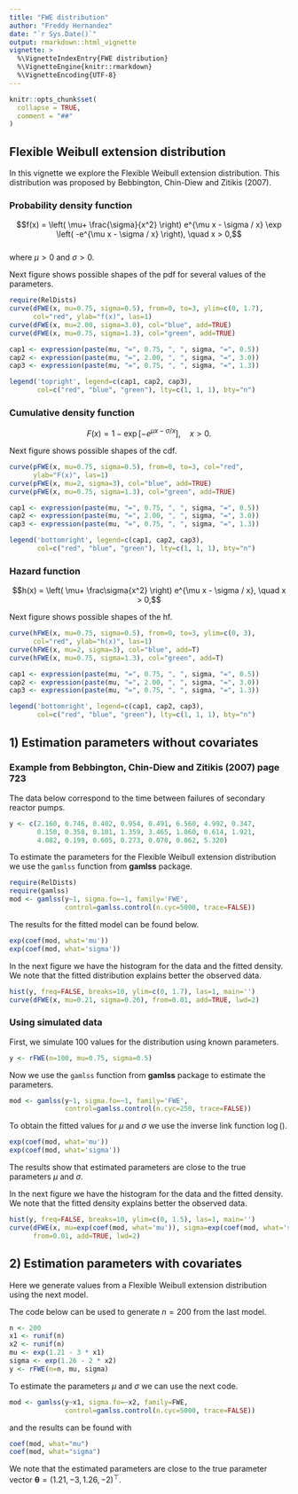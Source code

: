 ```yaml
---
title: "FWE distribution"
author: "Freddy Hernandez"
date: "`r Sys.Date()`"
output: rmarkdown::html_vignette
vignette: >
  %\VignetteIndexEntry{FWE distribution}
  %\VignetteEngine{knitr::rmarkdown}
  %\VignetteEncoding{UTF-8}
---
```


```r
knitr::opts_chunk$set(
  collapse = TRUE,
  comment = "##"
)
```

## Flexible Weibull extension distribution

In this vignette we explore the Flexible Weibull extension distribution. This distribution was proposed by Bebbington, Chin-Diew and Zitikis (2007).

### Probability density function

$$f(x) = \left( \mu+ \frac{\sigma}{x^2} \right) e^{\mu x - \sigma / x} \exp \left( -e^{\mu x - \sigma / x} \right), \quad x > 0,$$   
where $\mu > 0$ and $\sigma > 0$.

Next figure shows possible shapes of the pdf for several values of the parameters.

```r
require(RelDists)
curve(dFWE(x, mu=0.75, sigma=0.5), from=0, to=3, ylim=c(0, 1.7), 
      col="red", ylab="f(x)", las=1)
curve(dFWE(x, mu=2.00, sigma=3.0), col="blue", add=TRUE)
curve(dFWE(x, mu=0.75, sigma=1.3), col="green", add=TRUE)

cap1 <- expression(paste(mu, "=", 0.75, ", ", sigma, "=", 0.5))
cap2 <- expression(paste(mu, "=", 2.00, ", ", sigma, "=", 3.0))
cap3 <- expression(paste(mu, "=", 0.75, ", ", sigma, "=", 1.3))

legend('topright', legend=c(cap1, cap2, cap3), 
       col=c("red", "blue", "green"), lty=c(1, 1, 1), bty="n")
```  

### Cumulative density function 

$$F(x) = 1 - \exp[-e^{\mu x - \sigma / x}], \quad x > 0.$$

Next figure shows possible shapes of the cdf.

```r
curve(pFWE(x, mu=0.75, sigma=0.5), from=0, to=3, col="red",
      ylab="F(x)", las=1)
curve(pFWE(x, mu=2, sigma=3), col="blue", add=TRUE)
curve(pFWE(x, mu=0.75, sigma=1.3), col="green", add=TRUE)

cap1 <- expression(paste(mu, "=", 0.75, ", ", sigma, "=", 0.5))
cap2 <- expression(paste(mu, "=", 2.00, ", ", sigma, "=", 3.0))
cap3 <- expression(paste(mu, "=", 0.75, ", ", sigma, "=", 1.3))

legend('bottomright', legend=c(cap1, cap2, cap3), 
       col=c("red", "blue", "green"), lty=c(1, 1, 1), bty="n")
```

### Hazard function

$$h(x) =  \left( \mu+ \frac\sigma{x^2} \right) e^{\mu x - \sigma / x}, \quad x > 0,$$

Next figure shows possible shapes of the hf.

```r
curve(hFWE(x, mu=0.75, sigma=0.5), from=0, to=3, ylim=c(0, 3), 
      col="red", ylab="h(x)", las=1)
curve(hFWE(x, mu=2, sigma=3), col="blue", add=T)
curve(hFWE(x, mu=0.75, sigma=1.3), col="green", add=T)

cap1 <- expression(paste(mu, "=", 0.75, ", ", sigma, "=", 0.5))
cap2 <- expression(paste(mu, "=", 2.00, ", ", sigma, "=", 3.0))
cap3 <- expression(paste(mu, "=", 0.75, ", ", sigma, "=", 1.3))

legend('bottomright', legend=c(cap1, cap2, cap3), 
       col=c("red", "blue", "green"), lty=c(1, 1, 1), bty="n")
```


## 1) Estimation parameters without covariates

### Example from Bebbington, Chin-Diew and Zitikis (2007) page 723
The data below correspond to the time between failures of secondary reactor pumps.

```r
y <- c(2.160, 0.746, 0.402, 0.954, 0.491, 6.560, 4.992, 0.347,
       0.150, 0.358, 0.101, 1.359, 3.465, 1.060, 0.614, 1.921,
       4.082, 0.199, 0.605, 0.273, 0.070, 0.062, 5.320)
```

To estimate the parameters for the Flexible Weibull extension distribution we use the `gamlss` function from __gamlss__ package.

```r
require(RelDists)
require(gamlss)
mod <- gamlss(y~1, sigma.fo=~1, family='FWE',
              control=gamlss.control(n.cyc=5000, trace=FALSE))
```

The results for the fitted model can be found below.

```r
exp(coef(mod, what='mu'))
exp(coef(mod, what='sigma'))
```

In the next figure we have the histogram for the data and the fitted density. We note that the fitted distribution explains better the observed data.

```r
hist(y, freq=FALSE, breaks=10, ylim=c(0, 1.7), las=1, main='')
curve(dFWE(x, mu=0.21, sigma=0.26), from=0.01, add=TRUE, lwd=2)
```

### Using simulated data
First, we simulate 100 values for the distribution using known parameters.

```r
y <- rFWE(n=100, mu=0.75, sigma=0.5)
```

Now we use the `gamlss` function from __gamlss__ package to estimate the parameters.

```r
mod <- gamlss(y~1, sigma.fo=~1, family='FWE',
              control=gamlss.control(n.cyc=250, trace=FALSE))
```

To obtain the fitted values for $\mu$ and $\sigma$ we use the inverse link function $\log()$.

```r
exp(coef(mod, what='mu'))
exp(coef(mod, what='sigma'))
```

The results show that estimated parameters are close to the true parameters $\mu$ and $\sigma$.

In the next figure we have the histogram for the data and the fitted density. We note that the fitted density explains better the observed data.

```r
hist(y, freq=FALSE, breaks=10, ylim=c(0, 1.5), las=1, main='')
curve(dFWE(x, mu=exp(coef(mod, what='mu')), sigma=exp(coef(mod, what='sigma'))), 
      from=0.01, add=TRUE, lwd=2)
```

## 2) Estimation parameters with covariates
Here we generate values from a Flexible Weibull extension distribution using the next model.

\begin{align*} 
y &\sim FWE(\mu_i, \sigma_i), \\ 
\log(\mu_i) &= 1.21 - 3 \times x_1, \\
\log(\sigma_i) &= 1.26 - 2 \times x_2, \\
x_1 &\sim U(0, 1), \\
x_2 &\sim U(0, 1)
\end{align*}

The code below can be used to generate $n=200$ from the last model.

```r
n <- 200
x1 <- runif(n)
x2 <- runif(n)
mu <- exp(1.21 - 3 * x1)
sigma <- exp(1.26 - 2 * x2)
y <- rFWE(n=n, mu, sigma)
```

To estimate the parameters $\mu$ and $\sigma$ we can use the next code.

```r
mod <- gamlss(y~x1, sigma.fo=~x2, family=FWE,
              control=gamlss.control(n.cyc=5000, trace=FALSE))
```

and the results can be found with

```r
coef(mod, what="mu")
coef(mod, what="sigma")
```

We note that the estimated parameters are close to the true parameter vector $\boldsymbol{\theta} = (1.21, -3, 1.26, -2)^\top$.
